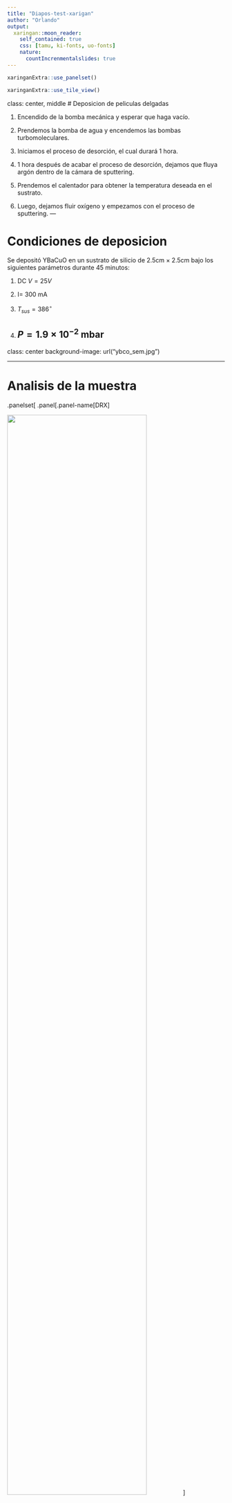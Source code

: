 ```yaml
---
title: "Diapos-test-xarigan"
author: "Orlando"
output: 
  xaringan::moon_reader:
    self_contained: true
    css: [tamu, ki-fonts, uo-fonts]
    nature:
      countIncrenmentalslides: true
---
```



```r
xaringanExtra::use_panelset()
```

```r
xaringanExtra::use_tile_view()
```
class: center, middle
# Deposicion de peliculas delgadas


1. Encendido de la bomba mecánica y esperar que haga vacío.

2. Prendemos la bomba de agua y encendemos las bombas turbomoleculares.

3. Iniciamos el proceso de desorción, el cual durará 1 hora.

4. 1 hora después de acabar el proceso de desorción, dejamos que fluya argón dentro de la cámara de sputtering.

5. Prendemos el calentador para obtener la temperatura deseada
en el sustrato.

6. Luego, dejamos fluir oxígeno y empezamos con el proceso de
sputtering.
---


# Condiciones de deposicion

Se depositó YBaCuO en un sustrato de silicio de 2.5cm × 2.5cm
bajo los siguientes parámetros durante 45 minutos:

1. DC $V= 25 V$

2. I= 300 mA

3. $T_{sus}= 386^{\circ}$ 

4. $P= 1.9 \times 10^{-2}$ mbar
---

class: center
background-image: url("ybco_sem.jpg")

---
# Analisis de la muestra
.panelset[
.panel[.panel-name[DRX]

<img src="ybco_xrd.png" width="80%">
]

.panel[.panel-name[EDS]
```r
knitr::include_graphics("ybco_eds.jpg")
```
]
]
